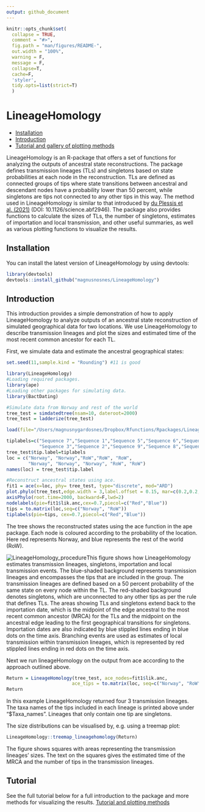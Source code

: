 ```yaml
---
output: github_document
---
```


<!-- README.md is generated from README.Rmd. Please edit that file -->

```r
knitr::opts_chunk$set(
  collapse = TRUE,
  comment = "#>",
  fig.path = "man/figures/README-",
  out.width = "100%",
  warning = F,
  message = F,
  collapse=T, 
  cache=F, 
  'styler', 
  tidy.opts=list(strict=T)
  )
```

# LineageHomology

-   [Installation](#installation)
-   [Introduction](#introduction)
-   [Tutorial and gallery of plotting methods](#tutorial)

<!-- badges: start -->

<!-- badges: end -->

LineageHomology is an R-package that offers a set of functions for analyzing the outputs of ancestral state reconstructions. The package defines transmission lineages (TLs) and singletons based on state probabilities at each node in the reconstruction. TLs are defined as connected groups of tips where state transitions between ancestral and descendant nodes have a probability lower than 50 percent, while singletons are tips not connected to any other tips in this way. The method used in LineageHomology is similar to that introduced by [du Plessis et al. (2021)](https://www.science.org/doi/10.1126/science.abf2946) (DOI: 10.1126/science.abf2946). The package also provides functions to calculate the sizes of TLs, the number of singletons, estimates of importation and local transmission, and other useful summaries, as well as various plotting functions to visualize the results.

## Installation {#installation}

You can install the latest version of LineageHomology by using devtools:

```r
library(devtools)
devtools::install_github("magnusnosnes/LineageHomology")
```

## Introduction {#introduction}

This introduction provides a simple demonstration of how to apply LineageHomology to analyze outputs of an ancestral state reconstruction of simulated geographical data for two locations. We use LineageHomology to describe transmission lineages and plot the sizes and estimated time of the most recent common ancestor for each TL.

First, we simulate data and estimate the ancestral geographical states:

```r
set.seed(11,sample.kind = "Rounding") #11 is good
```

```r
library(LineageHomology)
#Loading required packages.
library(ape)
#Loading other packages for simulating data. 
library(BactDating)

#Simulate data from Norway and rest of the world
tree_test = simdatedtree(nsam=10, dateroot=2000)
tree_test = ladderize(tree_test)


```

```r
load(file="/Users/magnusnygardosnes/Dropbox/Rfunctions/Rpackages/LineageHomology/Examples_and_plotting_methods/Tree.Rdata") #Overwrite tree because of an issue with the RNG in rmarkdown.

```

```r
tiplabels=c("Sequence 7","Sequence 1","Sequence 5","Sequence 6","Sequence 4",
            "Sequence 3","Sequence 2","Sequence 9","Sequence 8","Sequence 10")
tree_test$tip.label=tiplabels
loc = c("Norway", "Norway","RoW","RoW", "RoW",
        "Norway", "Norway", "Norway", "RoW", "RoW")
names(loc) = tree_test$tip.label

#Reconstruct ancestral states using ace. 
fit1 = ace(x=loc, phy= tree_test, type="discrete", mod="ARD")
plot.phylo(tree_test,edge.width = 3,label.offset = 0.15, mar=c(0.2,0.2,0.2,0.2))
axisPhylo(root.time=2000, backward=F,lwd=2)
nodelabels(pie=fit1$lik.anc,cex=0.7,piecol=c("Red","Blue"))
tips = to.matrix(loc,seq=c("Norway", "RoW"))
tiplabels(pie=tips, cex=0.7,piecol=c("Red","Blue"))
```

The tree shows the reconstructed states using the ace function in the ape package. Each node is coloured according to the probability of the location. Here red represents Norway, and blue represents the rest of the world (RoW).

![LineageHomology_procedure](./Examples_and_plotting_methods/Fig4_local_imp.png)This figure shows how LineageHomology estimates transmission lineages, singletons, importation and local transmission events. The blue-shaded background represents transmission lineages and encompasses the tips that are included in the group. The transmission lineages are defined based on a 50 percent probability of the same state on every node within the TL. The red-shaded background denotes singletons, which are unconnected to any other tips as per the rule that defines TLs. The areas showing TLs and singletons extend back to the importation date, which is the midpoint of the edge ancestral to the most recent common ancestor (MRCA) for the TLs and the midpoint on the ancestral edge leading to the first geographical transitions for singletons. Importation dates are also indicated by blue stippled lines ending in blue dots on the time axis. Branching events are used as estimates of local transmission within transmission lineages, which is represented by red stippled lines ending in red dots on the time axis.

Next we run lineageHomology on the output from ace according to the approach outlined above.

```r
Return = LineageHomology(tree_test, ace_nodes=fit1$lik.anc,
                        ace_tips = to.matrix(loc, seq=c("Norway", "RoW")), start_time=2000)
Return
```

In this example LineageHomology returned four 3 transmission lineages. The taxa names of the tips included in each lineage is printed above under "\$Taxa_names". Lineages that only contain one tip are singletons.

The size distributions can be visualised by, e.g. using a treemap plot:

```r
LineageHomology::treemap_lineagehomology(Return)
```

The figure shows squares with areas representing the transmission lineages' sizes. The text on the squares gives the estimated time of the MRCA and the number of tips in the transmission lineages.

## Tutorial {#tutorial}

See the full tutorial below for a full introduction to the package and more methods for visualizing the results. [Tutorial and plotting methods](https://github.com/magnusnosnes/LineageHomology/blob/master/Examples_and_plotting_methods/Simple_example/Basic_plotting.md)
